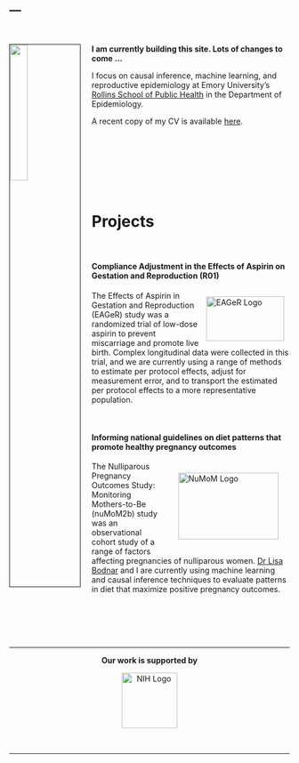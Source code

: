 ---
---

<link rel="stylesheet" href="https://cdn.jsdelivr.net/gh/jpswalsh/academicons@1/css/academicons.min.css">

<br>

<img src="figures/naimi_crop.jpeg" style="width:25%; border:1px solid; margin-right: 20px" align="left">

**I am currently building this site. Lots of changes to come ...**

I focus on causal inference, machine learning, and reproductive epidemiology at Emory University's [Rollins School of Public Health](https://www.sph.emory.edu/) in the Department of Epidemiology. 

A recent copy of my CV is available [here](files/CV.ain.Dec2020.pdf).

<br>
<br>
<br>
<br>
<br>
<br>

# Projects

<br>

#### Compliance Adjustment in the Effects of Aspirin on Gestation and Reproduction (R01)

<img src="figures/EAGeR.gif" align="right"
     alt="EAGeR Logo" width="140" height="80" style="padding: 10px;">
     
The Effects of Aspirin in Gestation and Reproduction (EAGeR) study was a randomized trial of low-dose aspirin to prevent miscarriage and promote live birth. Complex longitudinal data were collected in this trial, and we are currently using a range of methods to estimate per protocol effects, adjust for measurement error, and to transport the estimated per protocol effects to a more representative population.

<br>

#### Informing national guidelines on diet patterns that promote healthy pregnancy outcomes

<img src="figures/numom.jpeg" align="right"
     alt="NuMoM Logo" width="180" height="120"  style="padding: 20px;">
     
The Nulliparous Pregnancy Outcomes Study: Monitoring Mothers-to-Be (nuMoM2b) study was an observational cohort study of a range of factors affecting pregnancies of nulliparous women. [Dr Lisa Bodnar](https://publichealth.pitt.edu/home/directory/lisa-m-bodnar) and I are currently using machine learning and causal inference techniques to evaluate patterns in diet that maximize positive pregnancy outcomes.

<br>
<br>
<br>
<br>

___
<center> **Our work is supported by** <center> 

<img src="figures/nih.png" align="center" 
      alt="NIH Logo" width="100" height="100">

<br>

___